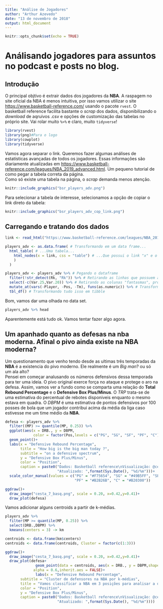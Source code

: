 ```yaml
---
title: "Análise de Jogadores"
author: "Arthur Azevedo"
date: "13 de novembro de 2018"
output: html_document
---
```


```r
knitr::opts_chunk$set(echo = TRUE)
```

# Análisando jogadores para assuntos no podcast e posts no blog.

## Introdução

O principal objtivo é extrair dados dos jogadores da **NBA**. A raspagem no site oficial da NBA é menos intuitiva, por isso vamos utilizar o site <https://www.basketball-reference.com/> usando o pacote `rvest`. O basketball reference facilita bastante o *scrap* dos dados, disponibilizando o *download* de aqruivos .csv e opções de customização das tabelas no próprio site. Vai rolar muito `%>%` e claro, muito `tidyverse`!  
```r
library(rvest)
library(png)#Para o logo
library(cowplot)
library(tidyverse)
```
Vamos agora separar o link. Queremos fazer algumas análises de estatísticas avançadas de todos os jogadores. Essas informações são diariamente atualizadas em <https://www.basketball-reference.com/leagues/NBA_2019_advanced.html>. Um pequeno tutorial de como pegar a tabela correta da página.     
Como só existe uma tabela na página, o *scrap* demanda menos atenção.
```r
knitr::include_graphics("bsr_players_adv.png")
```
Para selecionar a tabela de interesse, selecionamos a opção de copiar o link direto da tabela: 
```r
knitr::include_graphics("bsr_players_adv_cop_link.png")
```

## Carregando e tratando dos dados

```r
link <- read_html("https://www.basketball-reference.com/leagues/NBA_2019_advanced.html#advanced_stats::none") #Lendo o HTML direto da WEB

players_adv <- as.data.frame( # Transformando em um data frame...
  html_table( # ...Uma tabela...
    html_nodes(x = link, css = "table") # ...Que possui o link "x" e o formato css "table"
    )
  )

players_adv <- players_adv %>% # Pegando o dataframe
  filter(!str_detect(Rk, "Rk")) %>% # Retirando as linhas que possuem a repetição do nome das colunas
  select(-c(Var.25,Var.20)) %>% # Retirando as colunas "fantasmas", provinientes da formatação da página
  mutate_at(vars(-Player, -Pos, -Tm), funs(as.numeric)) %>% # Transformando as variaveis que não são fatores ou caracteres em valores numericos
  tbl_df() # Transformando tudo isso em tibble
```

Bom, vamos dar uma olhada no data set.
```r
players_adv %>% head
```
Aparentemente está tudo ok. Vamos tentar fazer algo agora.
 
## Um apanhado quanto as defesas na nba moderna. Afinal o pivo ainda existe na **NBA** moderna?

Um questionamento que venho tendo desde as ultimas três temporadas da **NBA** é a existencia do pivo moderno. Ele realmente é um *Big man*? ou só um ala alto?  
Pensei em começar analusando os números defensivos dessa temporada para ter uma ideia. O pivo original exerce força no ataque e protege o aro na defesa. Assim, vamos ver a fundo como se comparta uma relação do **Total Rebound Percentage** e o **Defensive Box Plus/Minus**.  O *TRP* trata-se de uma estimativa do percentual de rebotes disponiveis enquanto o mesmo estava em quadra. O *DBPM* é uma estimativa de pontos defensivos por 100 posses de bola que um jogador contribui acima da média da liga caso estivesse me um time médio da **NBA**.   
```r

defesa <- players_adv %>%
  filter((MP) >= quantile(MP, 0.25)) %>%
  ggplot(aes(x = DRB., y = DBPM, 
             color = factor(Pos,levels = c("PG", "SG", "SF", "PF", "C"))))+
  geom_point()+
  labs(x = "Defensive Rebound Percentage",
       title = "How big is the big man today ?",
       subtitle = "on a defensive spectrum",
       y = "Defensive Box Plus/Minus",
       color = "Position",
       caption = paste0("Dados: Basketball reference\nVisualização: @cestade7\n",
                        "Atualizado: ",format(Sys.Date(), "%d/%m")))+
  scale_color_manual(values = c("PG" = "#F75654", "SG" = "#49B5FF", "SF" = "#FFFE0D",
                                "PF" = "#B2B26B", "C" = "#B20300"))

ggdraw()+
  draw_image("cesta_7_basq.png", scale = 0.20, x=0.42,y=0.41)+
  draw_plot(defesa)

```

Vamos adicionar alguns centroids a partir de k-médias.
```r
players_adv %>% 
  filter(MP >= quantile(MP, 0.25)) %>%
  select(DRB.,DBPM) %>% 
  kmeans(centers = 3) -> km

centroids <- data.frame(km$centers)
centroids <- data.frame(centroids, Cluster = factor(c(1:3)))

ggdraw()+
  draw_image("cesta_7_basq.png", scale = 0.20, x=0.42,y=0.41)+
  draw_plot(defesa+
              geom_point(data = centroids, aes(x = DRB., y = DBPM,shape = Cluster), size = 8, color = "#FF3806",
             alpha = 0.6,inherit.aes = FALSE)+
              labs(x = "Defensive Rebound Percentage",
       subtitle = "Cluster de defensores na NBA por k-médias",
       title = "Vamos classificar a NBA em 3 posições para analisar a defesa",
       color = "Position",
       y = "Defensive Box Plus/Minus",
       caption = paste0("Dados: Basketball reference\nVisualização: @cestade7\n",
                        "Atualizado: ",format(Sys.Date(), "%d/%m"))))
```

